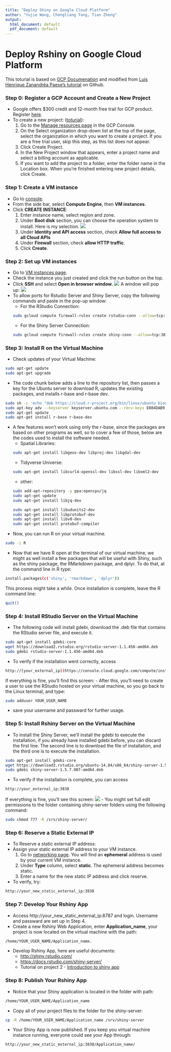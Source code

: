 ```yaml
---
title: "Deploy Shiny on Google Cloud Platform"
author: "Yujie Wang, Chengliang Tang, Tian Zheng"
output:
  html_document: default
  pdf_document: default
---
```


# Deploy Rshiny on Google Cloud Platform
This toturial is based on [GCP Documenation](https://cloud.google.com/docs/) and modified from [Luis Henrique Zanandréa Paese's tutorial](https://github.com/paeselhz/RStudio-Shiny-Server-on-GCP) on  Github.

### Step 0: Register a GCP Account and Create a New Project
- Google offers $300 credit and 12-month free trail for GCP product. Register [here](https://cloud.google.com).
- To create a new project: ([toturial](https://cloud.google.com/resource-manager/docs/creating-managing-projects)):
    1. Go to the [Manage resources page](https://console.cloud.google.com/cloud-resource-manager?_ga=2.176258477.-941251705.1560576658&_gac=1.187635930.1563387861.Cj0KCQjwjrvpBRC0ARIsAFrFuV9Cbk-cF3lpzMvJ6EdIll_r55LzfQJRp59noPQLWoCP4S1C_eIuFaAaAqWlEALw_wcB) in the GCP Console. 
    2. On the Select organization drop-down list at the top of the page, select the organization in which you want to create a project. If you are a free trial user, skip this step, as this list does not appear.
    3. Click Create Project.
    4. In the New Project window that appears, enter a project name and select a billing account as applicable.
    5. If you want to add the project to a folder, enter the folder name in the Location box.
When you're finished entering new project details, click Create.

### Step 1: Create a VM instance
- Go to [console](https://console.cloud.google.com).
- From the side bar, select **Compute Engine**, then **VM instances**.
- Click **CREATE INSTANCE**:
    1. Enter instance name, select region and zone.
    2. Under **Boot disk** section, you can choose the operation system to install. Here is my selection.     ![](rshinygcp1.png)
    3. Under **Identity and API access** section, check **Allow full access to all Cloud APIs**
    4. Under **Firewall** section, check **allow HTTP traffic**.
    5. Click **Create**.
  
### Step 2: Set up VM instances
- Go to [VM instances page](https://console.cloud.google.com/compute/instances).
- Check the instance you just created and click the run button on the top.
- Click **SSH** and select **Open in browser window**. 
![](rshinygcp2.png)
A window will pop up:
![](rshinygcp3.png)
* To allow ports for Rstudio Server and Shiny Server, copy the following commands and paste in the pop-up window:
    + For the RStudio Connection:
    ```sh
    sudo gcloud compute firewall-rules create rstudio-conn --allow=tcp:8787
    ```
    + For the Shiny Server Connection:
    ```sh
    sudo gcloud compute firewall-rules create shiny-conn --allow=tcp:3838
    ```

### Step 3: Install R on the Virtual Machine
- Check updates of your Virtual Machine:
```sh
sudo apt-get update
sudo apt-get upgrade
```
- The code chunk below adds a line to the repository list, then passes a key for the Ubuntu server to download R, updates the existing packages, and installs r-base and r-base dev.
```sh
sudo sh -c 'echo "deb https://cloud.r-project.org/bin/linux/ubuntu bionic-cran35/" >> /etc/apt/sources.list'
sudo apt-key adv --keyserver keyserver.ubuntu.com --recv-keys E084DAB9
sudo apt-get update
sudo apt-get install r-base r-base-dev
```
- A few features won't work using only the r-base, since the packages are based on other programs as well, so to cover a few of those, below are the codes used to install the software needed.
    - Spatial Libraries:
    ```sh
    sudo apt-get install libgeos-dev libproj-dev libgdal-dev
    ```
    - Tidyverse Universe:
    ```sh
    sudo apt-get install libcurl4-openssl-dev libssl-dev libxml2-dev
    ```
    - other:
    
    ```sh
    sudo add-apt-repository -y ppa:opencpu/jq
    sudo apt-get update
    sudo apt-get install libjq-dev
    
    sudo apt-get install libudunits2-dev 
    sudo apt-get install libprotobuf-dev
    sudo apt-get install libv8-dev
    sudo apt-get install protobuf-compiler
    ```

- Now, you can run R on your virtual machine.
```sh
sudo -i R
```
- Now that we have R open at the terminal of our virtual machine, we might as well install a few packages that will be useful with Shiny, such as the shiny package, the RMarkdown package, and dplyr.
To do that, at the command line in R type:
```sh
install.packages(c('shiny', 'rmarkdown', 'dplyr'))
```
This process might take a while. Once installation is complete, leave the R command line:
```sh
quit()
```

### Step 4: Install RStudio Server on the Virtual Machine
- The following code will install gdebi, download the .deb file that contains the RStudio server file, and execute it.
```sh
sudo apt-get install gdebi-core
wget https://download2.rstudio.org/rstudio-server-1.1.456-amd64.deb
sudo gdebi rstudio-server-1.1.456-amd64.deb
```
- To verify if the installation went correctly, access
```sh
http://[your_external_ip](https://console.cloud.google.com/compute/instances):8787
```
If everything is fine, you'll find this screen:
- After this, you'll need to create a user to use the RStudio hosted on your virtual machine, so you go back to the Linux terminal, and type:
```sh
sudo adduser YOUR_USER_NAME
```
- save your username and passward for further usage.

### Step 5: Install Rshiny Server on the Virtual Machine
- To install the Shiny Server, we'll install the gdebi to execute the installation, if you already have installed gdebi before, you can discard the first line. The second line is to download the file of installation, and the third one is to execute the installation.
```sh
sudo apt-get install gdebi-core
wget https://download3.rstudio.org/ubuntu-14.04/x86_64/shiny-server-1.5.7.907-amd64.deb
sudo gdebi shiny-server-1.5.7.907-amd64.deb
```
- To verify if the installation is complete, you can access 
```sh
http://your_external_ip:3838
```
If everything is fine, you'll see this screen:
![](rshinygcp4.png)
- You might set full edit permissions to the folder containing shiny-server folders using the following command:
```sh
sudo chmod 777 -R /srv/shiny-server/
```

### Step 6: Reserve a Static External IP
- To Reserve a static external IP address:
- Assign your static external IP address to your VM instance.
    1. Go to [networking page](https://console.cloud.google.com/networking/addresses). You will find an **ephemeral** address is used by your current VM instance.
    2. Under **Type** column, select **static**. The ephemeral address becomes static.
    3. Enter a name for the new static IP address and click reserve.

- To verify, try:
```sh
http://your_new_static_external_ip:3838
```

### Step 7: Develop Your Rshiny App
- Access http://your_new_static_external_ip:8787 and login. Username and passward are set up in Step 4.
- Create a new Rshiny Web Application, enter **Application_name**, your project is now located on the virtual machine with the path:
```sh
/home/YOUR_USER_NAME/Application_name.
```

- Develop Rshiny App, here are useful documents:
    - [http://shiny.rstudio.com/](http://shiny.rstudio.com/)
    - [https://docs.rstudio.com/shiny-server/](https://docs.rstudio.com/shiny-server/)
    - Tutorial on project 2 - [Introduction to shiny app ](https://cdn.rawgit.com/TZstatsADS/ADS_Teaching/2551e1df/Projects_startercodes/Project2_OpenData/doc/Tutorial2.html#1)

### Step 8: Publish Your Rshiny App
- Notice that your Shiny application is located in the folder with path:
```sh
/home/YOUR_USER_NAME/Application_name
```
- Copy all of your project files to the folder for the shiny-server:
```sh
cp -R /home/YOUR_USER_NAME/Application_name /srv/shiny-server
```
- Your Shiny App is now published. If you keep you virtual machine instance running, everyone could see your App through:
```sh
http://your_new_static_external_ip:3838/Application_name/
```

  
 




 





